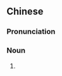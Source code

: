 {{also|哥们儿}}
==Chinese==
{{zh-forms|s=哥们儿|type=21}}

===Pronunciation===
{{zh-pron
|m=gēmenr
|cat=n
}}

===Noun===
{{zh-noun}}

# {{zh-erhua form of}}
